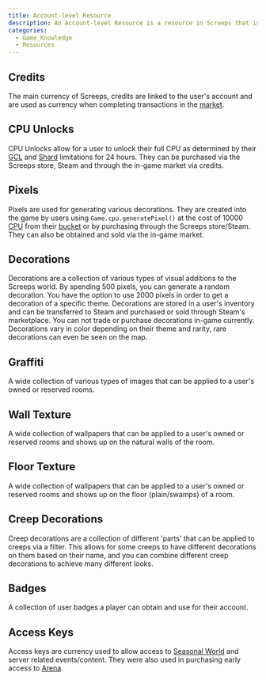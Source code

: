 ```yaml
---
title: Account-level Resource
description: An Account-level Resource is a resource in Screeps that is linked to the user's account and not to anything in-game.
categories:
  - Game_Knowledge
  - Resources
---
```


## Credits

The main currency of Screeps, credits are linked to the user's account and are used as currency when completing transactions in the [market](/Market).

## CPU Unlocks

CPU Unlocks allow for a user to unlock their full CPU as determined by their [GCL](/Global_Control_Level) and [Shard](/Shard) limitations for 24 hours. They can be purchased via the Screeps store, Steam and through the in-game market via credits.

## Pixels
Pixels are used for generating various decorations. They are created into the game by users using `Game.cpu.generatePixel()` at the cost of 10000 [CPU](/CPU) from their [bucket](/CPU) or by purchasing through the Screeps store/Steam. They can also be obtained and sold via the in-game market.

## Decorations

Decorations are a collection of various types of visual additions to the Screeps world. By spending 500 pixels, you can generate a random decoration. You have the option to use 2000 pixels in order to get a decoration of a specific theme. Decorations are stored in a user's inventory and can be transferred to Steam and purchased or sold through Steam's marketplace. You can not trade or purchase decorations in-game currently. Decorations vary in color depending on their theme and rarity, rare decorations can even be seen on the map.

## Graffiti

A wide collection of various types of images that can be applied to a user's owned or reserved rooms.

## Wall Texture

A wide collection of wallpapers that can be applied to a user's owned or reserved rooms and shows up on the natural walls of the room.

## Floor Texture

A wide collection of wallpapers that can be applied to a user's owned or reserved rooms and shows up on the floor (plain/swamps) of a room.

## Creep Decorations

Creep decorations are a collection of different 'parts' that can be applied to creeps via a filter. This allows for some creeps to have different decorations on them based on their name, and you can combine different creep decorations to achieve many different looks.

## Badges

A collection of user badges a player can obtain and use for their account.

## Access Keys

Access keys are currency used to allow access to [Seasonal World](/Seasonal_World) and server related events/content. They were also used in purchasing early access to [Arena](https://screeps.com/forum/topic/3090/screeps-arena-preorder).